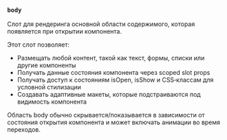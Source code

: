 ### `body`

Слот для рендеринга основной области содержимого, которая появляется при открытии компонента.

Этот слот позволяет:
- Размещать любой контент, такой как текст, формы, списки или другие компоненты
- Получать данные состояния компонента через scoped slot props
- Получать доступ к состояниям isOpen, isShow и CSS‑классам для условной стилизации
- Создавать адаптивные макеты, которые подстраиваются под видимость компонента

Область body обычно скрывается/показывается в зависимости от состояния открытия компонента и может включать анимации во время переходов.

